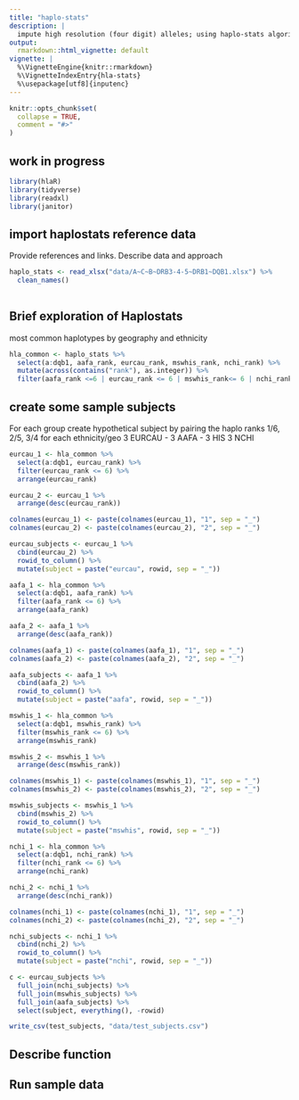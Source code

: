```yaml
---
title: "haplo-stats"
description: |
  impute high resolution (four digit) alleles; using haplo-stats algorithm
output:
  rmarkdown::html_vignette: default
vignette: |
  %\VignetteEngine{knitr::rmarkdown}
  %\VignetteIndexEntry{hla-stats}
  %\usepackage[utf8]{inputenc}
---
```


```r
knitr::opts_chunk$set(
  collapse = TRUE,
  comment = "#>"
)
```

## work in progress

```r
library(hlaR)
library(tidyverse)
library(readxl)
library(janitor)
```

## import haplostats reference data

Provide references and links.  Describe data and approach

```r
haplo_stats <- read_xlsx("data/A~C~B~DRB3-4-5~DRB1~DQB1.xlsx") %>% 
  clean_names()
  

```

    
## Brief exploration of Haplostats 

most common haplotypes by geography and ethnicity



```r

hla_common <- haplo_stats %>% 
  select(a:dqb1, aafa_rank, eurcau_rank, mswhis_rank, nchi_rank) %>%
  mutate(across(contains("rank"), as.integer)) %>% 
  filter(aafa_rank <=6 | eurcau_rank <= 6 | mswhis_rank<= 6 | nchi_rank<= 6)


```

##  create some sample subjects

For each group create hypothetical subject by pairing the haplo ranks  1/6, 2/5, 3/4 for each ethnicity/geo
3 EURCAU - 
3 AAFA - 
3 HIS
3 NCHI

```r

eurcau_1 <- hla_common %>% 
  select(a:dqb1, eurcau_rank) %>% 
  filter(eurcau_rank <= 6) %>% 
  arrange(eurcau_rank)

eurcau_2 <- eurcau_1 %>% 
  arrange(desc(eurcau_rank))

colnames(eurcau_1) <- paste(colnames(eurcau_1), "1", sep = "_")
colnames(eurcau_2) <- paste(colnames(eurcau_2), "2", sep = "_")

eurcau_subjects <- eurcau_1 %>% 
  cbind(eurcau_2) %>% 
  rowid_to_column() %>% 
  mutate(subject = paste("eurcau", rowid, sep = "_"))

```


```r

aafa_1 <- hla_common %>% 
  select(a:dqb1, aafa_rank) %>% 
  filter(aafa_rank <= 6) %>% 
  arrange(aafa_rank)

aafa_2 <- aafa_1 %>% 
  arrange(desc(aafa_rank))

colnames(aafa_1) <- paste(colnames(aafa_1), "1", sep = "_")
colnames(aafa_2) <- paste(colnames(aafa_2), "2", sep = "_")

aafa_subjects <- aafa_1 %>% 
  cbind(aafa_2) %>% 
  rowid_to_column() %>% 
  mutate(subject = paste("aafa", rowid, sep = "_"))
```





```r

mswhis_1 <- hla_common %>% 
  select(a:dqb1, mswhis_rank) %>% 
  filter(mswhis_rank <= 6) %>% 
  arrange(mswhis_rank)

mswhis_2 <- mswhis_1 %>% 
  arrange(desc(mswhis_rank))

colnames(mswhis_1) <- paste(colnames(mswhis_1), "1", sep = "_")
colnames(mswhis_2) <- paste(colnames(mswhis_2), "2", sep = "_")

mswhis_subjects <- mswhis_1 %>% 
  cbind(mswhis_2) %>% 
  rowid_to_column() %>% 
  mutate(subject = paste("mswhis", rowid, sep = "_"))
```


```r

nchi_1 <- hla_common %>% 
  select(a:dqb1, nchi_rank) %>% 
  filter(nchi_rank <= 6) %>% 
  arrange(nchi_rank)

nchi_2 <- nchi_1 %>% 
  arrange(desc(nchi_rank))

colnames(nchi_1) <- paste(colnames(nchi_1), "1", sep = "_")
colnames(nchi_2) <- paste(colnames(nchi_2), "2", sep = "_")

nchi_subjects <- nchi_1 %>% 
  cbind(nchi_2) %>% 
  rowid_to_column() %>% 
  mutate(subject = paste("nchi", rowid, sep = "_")) 


```


```r

c <- eurcau_subjects %>% 
  full_join(nchi_subjects) %>% 
  full_join(mswhis_subjects) %>% 
  full_join(aafa_subjects) %>% 
  select(subject, everything(), -rowid)

```


```r
write_csv(test_subjects, "data/test_subjects.csv")
```



## Describe function

## Run sample data

## 

